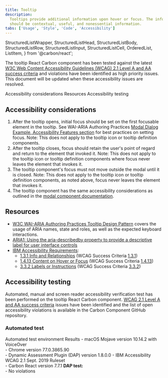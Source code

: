 ```yaml
---
title: Tooltip
description:
  Tooltips provide additional information upon hover or focus. The information
  should be contextual, useful, and nonessential information.
tabs: ['Usage', 'Style', 'Code', 'Accessibility']
---
```


  StructuredListWrapper,
  StructuredListHead,
  StructuredListBody,
  StructuredListRow,
  StructuredListInput,
  StructuredListCell,
  OrderedList,
  ListItem,
} from '@carbon/react';

<PageDescription>

The tooltip React Carbon component has been tested against the latest
[W3C Web Content Accessibility Guidelines (WCAG) 2.1 Level A and AA success criteria](https://www.w3.org/TR/WCAG21/)
and violations have been identified as high priority issues. This document will
be updated when these accessibility issues are resolved.

</PageDescription>

<AnchorLinks>
  <AnchorLink>Accessibility considerations</AnchorLink>
  <AnchorLink>Resources</AnchorLink>
  <AnchorLink>Accessibility testing</AnchorLink>
</AnchorLinks>

## Accessibility considerations

1. After the tooltip opens, initial focus should be set on the first focusable
   element in the tooltip. See WAI-ARIA Authoring Practices
   [Modal Dialog Example, Accessibility Features section](https://www.w3.org/TR/wai-aria-practices-1.1/examples/dialog-modal/dialog.html)
   for best practices on setting focus. Note: This does not apply to the tooltip
   icon or tooltip definition components.
2. After the tooltip closes, focus should retain the user's point of regard and
   return to the element that invoked it. Note: This does not apply to the
   tooltip icon or tooltip definition components where focus never leaves the
   element that invokes it.
3. The tooltip component's focus must not move outside the modal until it is
   closed. Note: This does not apply to the tooltip icon or tooltip definition
   components, as noted above, focus never leaves the element that invokes it.
4. The tooltip component has the same accessibility considerations as outlined
   in the
   [modal component documentation](https://pages.github.ibm.com/IBMa/Carbon_Integration/Doc/Modal-doc.html).

## Resources

- [W3C WAI-ARIA Authoring Practices Tooltip Design Pattern](https://www.w3.org/TR/wai-aria-practices-1.1/#tooltip)
  covers the usage of ARIA names, state and roles, as well as the expected
  keyboard interactions.
- [ARIA1: Using the aria-describedby property to provide a descriptive label for user interface controls](https://www.w3.org/WAI/WCAG21/Techniques/aria/ARIA1)
- [IBM Accessibility Requirements](https://www.ibm.com/able/requirements/requirements/):
  - [1.3.1 Info and Relationships](https://www.ibm.com/able/requirements/requirements/#1_3_1)
    (WCAG Success Criteria
    [1.3.1](https://www.w3.org/WAI/WCAG21/Understanding/info-and-relationships))
  - [1.4.13 Content on Hover or Focus](https://www.ibm.com/able/requirements/requirements/#1_4_13)
    (WCAG Success Criteria
    [1.4.13](https://www.w3.org/WAI/WCAG21/Understanding/content-on-hover-or-focus.html))
  - [3.3.2 Labels or Instructions](https://www.ibm.com/able/requirements/requirements/#3_3_2)
    (WCAG Success Criteria
    [3.3.2](https://www.w3.org/WAI/WCAG21/Understanding/labels-or-instructions))

## Accessibility testing

Automated, manual and screen reader accessibility verification test has been
performed on the tooltip React Carbon component.
[WCAG 2.1 Level A and AA success criteria](https://www.w3.org/TR/WCAG21/) issues
have been identified and the list of open accessibility violations is available
in the Carbon Component GitHub repository.

### Automated test

<Row>
  <Column noGutterSm>
    <StructuredListWrapper>
      <StructuredListHead>
        <StructuredListRow head>
          <StructuredListCell head>
            Automated test environment
          </StructuredListCell>
          <StructuredListCell head>Results</StructuredListCell>
        </StructuredListRow>
      </StructuredListHead>
      <StructuredListBody>
        <StructuredListRow>
          <StructuredListCell>
            - macOS Mojave version 10.14.2 with VoiceOver
            <br />
            - Chrome version 77.0.3865.90
            <br />
            - Dynamic Assessment Plugin (DAP) version 1.8.0.0 - IBM
            Accessibility WCAG 2.1 Sept. 2019 Ruleset
            <br />- Carbon React version 7.7.1
          </StructuredListCell>
          <StructuredListCell>
            <strong>DAP test:</strong>
            <br />- No violations
          </StructuredListCell>
        </StructuredListRow>
      </StructuredListBody>
    </StructuredListWrapper>
  </Column>
</Row>
